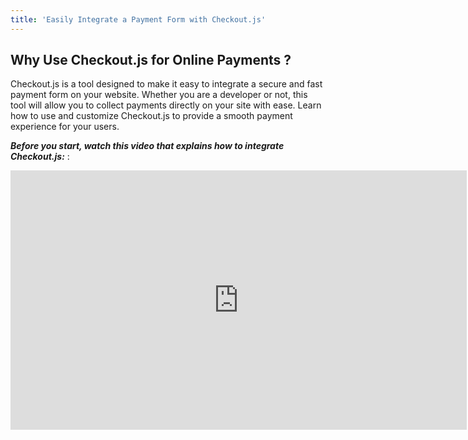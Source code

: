 ```yaml
---
title: 'Easily Integrate a Payment Form with Checkout.js'
---
```


## Why Use Checkout.js for Online Payments ?

Checkout.js is a tool designed to make it easy to integrate a secure and fast payment form on your website. Whether you are a developer or not, this tool will allow you to collect payments directly on your site with ease. Learn how to use and customize Checkout.js to provide a smooth payment experience for your users.

***Before you start, watch this video that explains how to integrate Checkout.js:*** :

<iframe width="730" height="415" src="https://www.youtube.com/embed/NswxFnyrzR8" title="Intégrer un formulaire de paiement sur votre site avec Feda Checkout" frameborder="0" allow="accelerometer; autoplay; clipboard-write; encrypted-media; gyroscope; picture-in-picture" allowfullscreen />

## Methods of Integrating Checkout.js

Checkout.js offers several integration options to suit different needs. You can add a simple payment button, multiple collection buttons, or even embed the payment form directly on your site to avoid redirects.

<Steps>
  <Step title="Add a Simple Payment Button to Your Page">
    Start by adding a simple button on your page to trigger the collection. This button will allow the user to access a payment form where they can finalize the transaction.

    ```javascript
    <!--
    Replace VOTRE_CLE_API_PUBLIQUE by the public key of your sandbox or live account.
    -->

    <!doctype html>
    <html lang="en">
    <head>
    <meta charset="utf-8">
    <meta http-equiv="X-UA-Compatible" content="IE=edge,chrome=1"/>
    <title>Intégrer Feda Checkout à mon site</title>
    <script src="https://cdn.fedapay.com/checkout.js?v=1.1.7"></script>
    </head>
    <body>
    <button id="pay-btn">Payer 100 FCFA</button>
    <script type="text/javascript">
      FedaPay.init('#pay-btn', { public_key: 'VOTRE_CLE_API_PUBLIQUE' });
    </script>
    </body>
    </html>
    ```

    <Info>
      \*\*Démo :

      Cliquez sur le bouton pour tester

      (Insérer un bouton démo)\*\*
    </Info>
  </Step>

  <Step title="Customize the Payment Form">
You can customize the collection details (amount, description, customer names, and email address) to adapt the payment form to your platform.

    ```javascript
    <!doctype html>
    <html lang="en">
    <head>
      <meta charset="utf-8">
      <meta http-equiv="X-UA-Compatible" content="IE=edge,chrome=1"/>
      <title>Intégrer Feda Checkout à mon site</title>
      <script src="https://cdn.fedapay.com/checkout.js?v=1.1.7"></script>
    </head>
    <body>
      <button id="pay-btn">Payer 1000 FCFA</button>
      <script type="text/javascript">
          FedaPay.init('#pay-btn', {
            public_key: 'VOTRE_CLE_API_PUBLIQUE',
            transaction: {
              amount: 1000,
              description: 'Acheter mon produit'
            },
            customer: {
              email: 'johndoe@gmail.com',
              lastname: 'Doe',
              firstname: 'John',
            }
          });
      </script>
    </body>
    </html>
    ```

    <Info>
      \*\*Démo Personnalisée :

      Bouton de paiement personnalisé avec des informations supplémentaires sur l’utilisateur

      (Insérer un bouton démo : Payer 1000 FCFA)
    </Info>
  </Step>

  <Step title="Ajouter plusieurs boutons de paiement sur une même page">
    Pour permettre des collectes de différents montants, vous pouvez intégrer plusieurs boutons de paiement sur la même page.

    ```javascript
    <!doctype html>
    <html lang="en">
    <head>
      <meta charset="utf-8">
      <meta http-equiv="X-UA-Compatible" content="IE=edge,chrome=1"/>
      <title>Intégrer Feda Checkout à mon site</title>
      <script src="https://cdn.fedapay.com/checkout.js?v=1.1.7"></script>
    </head>
    <body>
      <button class="pay-btn"
      data-transaction-amount="1000"
      data-transaction-description="Acheter mon produit"
      data-customer-email="johndoe@gmail.com"
      data-customer-lastname="Doe">Payer 1000 FCFA</button>

      <button class="pay-btn"
      data-transaction-amount="2000"
      data-transaction-description="Acheter mon produit"
      data-customer-email="janetay@gmail.com"
      data-customer-lastname="Tay">Payer 2000 FCFA</button>
      <script type="text/javascript">
          FedaPay.init('.pay-btn', { public_key: 'VOTRE_CLE_API_PUBLIQUE' });
      </script>
    </body>
    </html>
    ```

    <Info>
      Démo :

      (Insérer les boutons : Payer 1000 FCFA, Payer 2000 FCFA)
    </Info>
  </Step>

  <Step title="Déclencher la collecte avec un événement">
    Si vous souhaitez déclencher la collecte par un événement spécifique, utilisez JavaScript pour activer le formulaire de paiement sur demande.

    ```javascript
    <!doctype html>
    <html lang="en">
    <head>
      <meta charset="utf-8">
      <meta http-equiv="X-UA-Compatible" content="IE=edge,chrome=1"/>
      <title>Intégrer Feda Checkout à mon site</title>
      <script src="https://cdn.fedapay.com/checkout.js?v=1.1.7"></script>
    </head>
    <body>
      <button id="pay-btn"
      data-transaction-amount="1000"
      data-transaction-description="Acheter mon produit"
      data-customer-email="johndoe@gmail.com"
      data-customer-lastname="Doe"
      >Payer 1000 FCFA</button>

      <script type="text/javascript">
        let widget =  FedaPay.init({
          public_key: 'VOTRE_CLE_API_PUBLIQUE'
        });
        let btn = document.getElementById('pay-btn');
        btn.addEventListener('click', () => {
          widget.open();
        });
      </script>
    </body>
    </html>
    ```

    <Info>
      Démo Événement :

      (Bouton de démo : Payer 1000 FCFA)
    </Info>
  </Step>

  <Step title="Intégration embarquée : Paiement sans redirection">
    Pour une expérience utilisateur optimisée, vous pouvez intégrer le formulaire de collecte directement sur votre site, sans rediriger l'utilisateur.

    ```javascript
    <!doctype html>
    <html lang="en">
    <head>
      <meta charset="utf-8">
      <meta http-equiv="X-UA-Compatible" content="IE=edge,chrome=1"/>
      <title>Intégrer Feda Checkout à mon site</title>
      <script src="https://cdn.fedapay.com/checkout.js?v=1.1.7"></script>
    </head>
    <body>
      <div id="embed" style="width: 500px; height: 420px"></div>

      <script type="text/javascript">
          FedaPay.init({
            public_key: 'VOTRE_CLE_API_PUBLIQUE',
            transaction: {
              amount: 1000,
              description: 'Acheter mon produit'
            },
            customer: {
              email: 'johndoe@gmail.com',
              lastname: 'Doe',
            },
            container: '#embed'
         });
      </script>
    </body>
    </html>
    ```

    <Info>
      Démo Intégrée :

      (Insérer ici un bouton de démo avec paiement intégré)
    </Info>
  </Step>
</Steps>

## Personnalisation de l'interface et options avancées

Checkout.js permet de personnaliser les éléments visuels de votre formulaire pour qu’il corresponde à l’identité de votre plateforme. Vous pouvez notamment définir la couleur de l’arrière-plan, le texte du bouton de paiement, ou ajouter un logo.

***Modifier l'apparence et ajouter des détails supplémentaires***

* ***Clé publique** : `data-public-key`*

* ***Montant de la collecte** : `data-transaction-amount`*

* ***Description de la collecte** : `data-transaction-description`*

* ***Devise** : `data-currency-iso`*

* ***Texte du bouton** : `data-button-text`*

* ***Classe CSS du bouton** : `data-button-class`*

* ***Image et description du widget** : `data-widget-image, data-widget-description`*

## Méthode avec une balise form pour une intégration avancée

Checkout.js permet également l’intégration avec une balise form pour envoyer des données spécifiques après paiement.

```javascript
<!--
Remplacez VOTRE_CLE_API_PUBLIQUE par la clé publique de votre compte sandbox ou live.
-->
<form action="index.php" method="POST">
 <input type="hidden" name="field" value="test">
 <script
   src="https://cdn.fedapay.com/checkout.js?v=1.1.7"
   data-public-key="VOTRE_CLE_API_PUBLIQUE"
   data-button-text="Payer 1000"
   data-button-class="button-class"
   data-transaction-amount="1000"
   data-transaction-description="Description de la transaction"
   data-currency-iso="XOF">
 </script>
</form>
```

**Connecter votre compte FedaPay**

Une fois le code intégré, assurez-vous de connecter votre compte FedaPay pour autoriser la création des clients et des collectes. Cette étape est cruciale pour sécuriser votre intégration.

<Note>
  ***Accédez aux Préférences ici :***

  [Préférences de votre compte FedaPay](https://live.fedapay.com/login?redirect_uri=%2Fsettings%2Fpreferences)
</Note>

## Méthode de la classe FedaPay et attributs de configuration

***Checkout.js propose des options pour initialiser le composant de collecte avec plusieurs configurations :***

<AccordionGroup>
  <Accordion title="public_key">
    * **Attribut HTML**: `data-public-key`

    * **Type**: *string*

    * **Description**: La clé public FedaPay
  </Accordion>

  <Accordion title="environment">
    * **Attribut HTML**: `data-environment`

    * **Type**: *string*

    * **Description**: L'environnement FedaPay. Les valeurs possibles sont **live et sandbox**.
  </Accordion>

  <Accordion title="trigger">
    * **Attribut HTML**: `data-trigger`

    * **Type**: *string*

    * **Description**: Le type d'événément qui déclenche l'ouverture de la boîte de dialogue de paiement. La valeur par défaut est **click**.
  </Accordion>

  <Accordion title="locale">
    * **Attribut HTML**: `data-locale`

    * **Type**: *string*

    * **Description**: La langue de l'interface de paiement. La valeur par défaut est **fr**.
  </Accordion>

  <Accordion title="transaction.id">
    * **Attribut HTML**: `data-transaction-id`

    * **Type**: *integer*

    * **Description**: Si vous avez déjà créé la transaction, vous pouvez spécifier l'id de la collecte.
  </Accordion>

  <Accordion title="transaction.amount">
    * **Attribut HTML**: `data-transaction-amount`

    * **Type**: *integer*

    * **Description**: Le montant de la transaction. La valeur par défaut est **100**.
  </Accordion>

  <Accordion title="transaction.description">
    * **Attribut HTML**: `data-transaction-description`

    * **Type**: *string*

    * **Description**: La description de la transaction.
  </Accordion>

  <Accordion title="transaction.custom_metadata">
    * **Attribut HTML**: `data-transaction-custom_metadata`

    * **Type**: *object*

    * **Description**: Objet metadata de la transaction.

      **Exemple JS:**

      ```
        {
          transaction:{
            custom_metadata:{
              foo: 'bar'
            }
          }
        }
      ```

      **Exemple HTML**

      ```
      <button data-transaction-custom_metadata-foo="bar"></>
      ```
  </Accordion>

  <Accordion title="customer.email">
    * **Attribut HTML**: `data-customer-email`

    * **Type**: *string*

    * **Description**: L'email du client
  </Accordion>

  <Accordion title="customer.firstname">
    * **Attribut HTML**: `data-customer-firstname`

    * **Type**: *string*

    * **Description**: Le prénom du client
  </Accordion>

  <Accordion title="customer.lastname">
    * **Attribut HTML**: `data-customer-lastname`

    * **Type**: *string*

    * **Description**: Le nom du client
  </Accordion>

  <Accordion title="customer.phone_number.number">
    * **Attribut HTML**: `data-customer-phone_number-number`

    * **Type**: *string*

    * **Description**: Le numéro de téléphone du client
  </Accordion>

  <Accordion title="customer.phone_number.country">
    * **Attribut HTML**: `data-customer-phone_number-country`

    * **Type**: *string*

    * **Description**: Le pays du téléphone du client
  </Accordion>

  <Accordion title="customer.currency.iso">
    * **Attribut HTML**: `data-currency-iso`

    * **Type**: *string*

    * **Description**: Le code iso de la devise. La valeur par défaut est **XOF**
  </Accordion>

  <Accordion title="customer.currency.code">
    * **Attribut HTML**: `data-currency-code`

    * **Type**: *string*

    * **Description**: Le code de la devise
  </Accordion>

  <Accordion title="button.text">
    * **Attribut HTML**: `data-button-text`

    * **Type**: *string*

    * **Description**: Le text à afficher sur le bontton de paiement.
  </Accordion>

  <Accordion title="button.class">
    * **Attribut HTML**: `data-button-class`

    * **Type**: *string*

    * **Description**: La class css du bontton de paiement.
  </Accordion>

  <Accordion title="form_selector">
    * **Attribut HTML**: `data-form_selector`

    * **Type**: *string*

    * **Description**: outre passer le selecteur de selecteur de la base formulaire. Si celui ci est bien indiqué, il sera utilisé pour trouver le formulaire à soumettre après paiement
  </Accordion>

  <Accordion title="submit_form_on_failed">
    * **Attribut HTML**: `data-submit_form_on_failed`

    * **Type**: *boolean*

    * **Description**: Indique si le formulaire (Lorsque le bouton de paiement ou l'élément embarqué a un parent direct qui est un formulaire) doit être soumis ou non lorsque le paiement échoue.
  </Accordion>

  <Accordion title="onComplete">
    * **Type**:

      ```
        function{ reason: number, transaction: object }
      ```

    * **Description**: La fonction de retour lorsque la boîte de dialogue est fermée. Cette fonction prend deux arguments. Le premier est la raison de fermeture de la boîte de dialogue. Il peut être égal à FedaPay.CHECKOUT\_COMPLETED (lorsque le paiement est complet) ou FedaPay.DIALOG\_DISMISSED (lorsque la boîte de dialogue est fermée par l'utilisateur). Le deuxième argument est l'object transaction créé lors du paiement.
  </Accordion>
</AccordionGroup>
